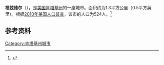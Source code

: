 {{Infobox City 
|chinese_name = 福兹维尔
|official_name = Fordsville
|image_flag = 
|image_seal = 
|image_skyline = 
|image_map = KYMap-doton-Fordsville.PNG
|map_caption =
|subdivision_type = [[國家|國家]]
|subdivision_name = {{USA}}
|leader_title = 
|leader_name = 
|subdivision_type1 = [[美國行政區劃|州]]
|subdivision_name1 = [[肯塔基州|肯塔基州]]
|subdivision_type2 = [[肯塔基州行政区划|县]]
|subdivision_name2 = Ohio
|found_date = 
|area_total = 1.3
|area_land = 
|area_water = 
|population_as_of = 2010
|population_total = 524
|population_density = 
|timezone = 
|utc_offset = 
|timezone_DST = 
|utc_offset_DST = 
}}

'''福兹维尔'''（{{lang-en|'''Fordsville'''}}），是[[美国|美国]][[肯塔基州|肯塔基州]]的一座城市。面积约为1.3平方公里（0.5平方英里）。根据[[2010年美国人口普查|2010年美国人口普查]]，该市的人口为524人。<ref name=census>{{cite web |url = http://www.census.gov/prod/www/abs/decennial/ |title = Census of Population and Housing |publisher = U.S. Census Bureau |accessdate = November 18, 2011 |archive-url = https://web.archive.org/web/20060208103743/http://www.census.gov/prod/www/abs/decennial/ |archive-date = 2006-02-08 |dead-url = yes }}</ref>

== 参考资料 ==
{{reflist}}

[[Category:肯塔基州城市|Category:肯塔基州城市]]


{{Kentucky-stub}}